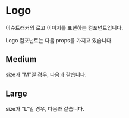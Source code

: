 
<Meta of={LogoStories} title="component/Logo/Docs" />

# Logo

이슈트래커의 로고 이미지를 표현하는 컴포넌트입니다.

Logo 컴포넌트는 다음 props를 가지고 있습니다.

<Controls />

## Medium

size가 "M"일 경우, 다음과 같습니다.

<Canvas of={LogoStories.Medium} />

## Large

size가 "L"일 경우, 다음과 같습니다.

<Canvas of={LogoStories.Large} />
